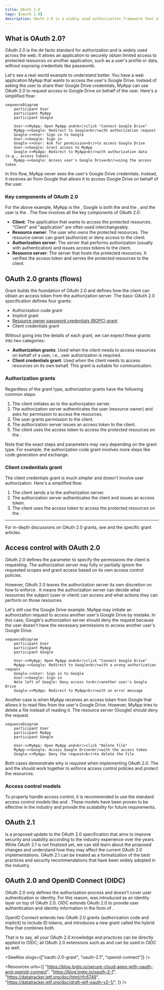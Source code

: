 ```yaml
---
title: OAuth 2.0
tags: [oauth 2.0]
description: OAuth 2.0 is a widely used authorization framework that allows an application (client) to obtain limited access to protected resources on behalf of a user or the application itself.
---
```


## What is OAuth 2.0?

OAuth 2.0 is the de facto standard for authorization and is widely used across the web. It allows an application to securely obtain limited access to protected resources on another application, such as a user's profile or data, without exposing credentials like passwords.

Let's see a real-world example to understand better. You have a web application MyApp that wants to access the user's Google Drive. Instead of asking the user to share their Google Drive credentials, MyApp can use OAuth 2.0 to request access to Google Drive on behalf of the user. Here's a simplified flow:

```mermaid
sequenceDiagram
    participant User
    participant MyApp
    participant Google

    User->>MyApp: Open MyApp and<br/>click "Connect Google Drive"
    MyApp->>Google: Redirect to Google<br/>with authorization request
    Google->>User: Sign in to Google
    User->>Google: Sign in
    Google->>User: Ask for permission<br/>to access Google Drive
    User->>Google: Grant access to MyApp
    Google->>MyApp: Redirect to MyApp<br/>with authorization data (e.g., access token)
    MyApp->>Google: Access user's Google Drive<br/>using the access token
```

In this flow, MyApp never sees the user's Google Drive credentials. Instead, it receives an <Ref slug="access-token" /> from Google that allows it to access Google Drive on behalf of the user.

### Key components of OAuth 2.0

For the above example, MyApp is the <Ref slug="client" />, Google is both the <Ref slug="authorization-server" /> and the <Ref slug="resource-server" />, and the user is the <Ref slug="resource-owner" />. The flow involves all the key components of OAuth 2.0:

- **Client**: The application that wants to access the protected resources. "Client" and "application" are often used interchangeably.
- **Resource owner**: The user who owns the protected resources. The resource owner can grant (authorize) or deny access to the client.
- **Authorization server**: The server that performs authorization (usually with authentication) and issues access tokens to the client.
- **Resource server**: The server that hosts the protected resources. It verifies the access token and serves the protected resources to the client.

## OAuth 2.0 grants (flows)

<Ref slug="oauth-2.0-grant">Grant</Ref> builds the foundation of OAuth 2.0 and defines how the client can obtain an access token from the authorization server. The basic OAuth 2.0 specification defines four grants: 

- <Ref slug="authorization-code-flow">Authorization code grant</Ref>
- <Ref slug="implicit-flow">Implicit grant</Ref>
- [Resource owner password credentials (ROPC) grant](https://datatracker.ietf.org/doc/html/rfc6749#section-4.3)
- <Ref slug="client-credentials-flow">Client credentials grant</Ref>

Without going into the details of each grant, we can expect these grants into two categories:

- **Authorization grants**: Used when the client needs to access resources on behalf of a user, i.e., user authorization is required.
- **Client credentials grant**: Used when the client needs to access resources on its own behalf. This grant is suitable for <Ref slug="machine-to-machine" /> communication.

### Authorization grants

Regardless of the grant type, authorization grants have the following common steps:

1. The client initiates an <Ref slug="authorization-request" /> to the authorization server.
2. The authorization server authenticates the user (resource owner) and asks for permission to access the resources.
3. The user grants permission to the client.
4. The authorization server issues an access token to the client.
5. The client uses the access token to access the protected resources on the <Ref slug="resource-server" />.

Note that the exact steps and parameters may vary depending on the grant type. For example, the <Ref slug="authorization-code-flow">authorization code grant</Ref> involves more steps like code generation and exchange.

### Client credentials grant

The <Ref slug="client-credentials-flow">client credentials grant</Ref> is much simpler and doesn't involve user authorization. Here's a simplified flow:

1. The client sends a <Ref slug="token-request" /> to the authorization server.
2. The authorization server authenticates the client and issues an access token.
3. The client uses the access token to access the protected resources on the <Ref slug="resource-server" />.

---

For in-depth discussions on OAuth 2.0 grants, see <Ref slug="oauth-2.0-grant" /> and the specific grant articles.

## Access control with OAuth 2.0

OAuth 2.0 defines the <Ref slug="scope" /> parameter to specify the permissions the client is requesting. The authorization server may fully or partially ignore the requested scopes and grant access based on its own access control policies.

However, OAuth 2.0 leaves the authorization server its own discretion on how to enforce <Ref slug="access-control" />. It means the authorization server can decide what resources the subject (user or client) can access and what actions they can perform on those resources.

Let's still use the Google Drive example. MyApp may initiate an authorization request to access another user's Google Drive by mistake. In this case, Google's authorization server should deny the request because the user doesn't have the necessary permissions to access another user's Google Drive.

```mermaid
sequenceDiagram
    participant User
    participant MyApp
    participant Google

    User->>MyApp: Open MyApp and<br/>click "Connect Google Drive"
    MyApp->>Google: Redirect to Google<br/>with a wrong authorization request
    Google->>User: Sign in to Google
    User->>Google: Sign in
    Note left of Google: Deny access to<br/>another user's Google Drive
    Google->>MyApp: Redirect to MyApp<br/>with an error message
```

Another case is when MyApp receives an access token from Google that allows it to read files from the user's Google Drive. However, MyApp tries to delete a file instead of reading it. The resource server (Google) should deny the request.

```mermaid
sequenceDiagram
    participant User
    participant MyApp
    participant Google

    User->>MyApp: Open MyApp and<br/>click "Delete file"
    MyApp->>Google: Access Google Drive<br/>with the access token
    Google->>MyApp: Deny the request<br/>to delete the file
```

Both cases demonstrate why <Ref slug="access-control" /> is required when implementing OAuth 2.0. The <Ref slug="authorization-server" /> and the <Ref slug="resource-server" /> should work together to enforce access control policies and protect the resources.

### Access control models

To properly handle access control, it is recommended to use the standard access control models like <Ref slug="rbac" /> and <Ref slug="abac" />. These models have been proven to be effective in the industry and provide the scalability for future requirements.

## OAuth 2.1

<Ref slug="oauth-2.1" /> is a proposed update to the OAuth 2.0 specification that aims to improve security and usability according to the industry experience over the years. While OAuth 2.1 is not finalized yet, we can still learn about the proposed changes and understand how they may affect the current OAuth 2.0 implementations. OAuth 2.1 can be treated as a formalization of the best practices and security recommendations that have been widely adopted in the industry.

## OAuth 2.0 and OpenID Connect (OIDC)

OAuth 2.0 only defines the authorization process and doesn't cover user authentication or identity. For this reason, <Ref slug="openid-connect" /> was introduced as an identity layer on top of OAuth 2.0. OIDC extends OAuth 2.0 to provide user authentication and identity information in the form of <Ref slug="id-token" />.

OpenID Connect extends two OAuth 2.0 grants (authorization code and implicit) to include ID tokens, and introduces a new grant called the <Ref slug="hybrid-flow">hybrid flow</Ref> that combines both.

That is to say, all your OAuth 2.0 knowledge and practices can be directly applied to OIDC; all OAuth 2.0 extensions such as <Ref slug="pkce" /> and <Ref slug="resource-indicator" /> can be used in OIDC as well.

<SeeAlso slugs={["oauth-2.0-grant", "oauth-2.1", "openid-connect"]} />

<Resources
  urls={[
    "https://blog.logto.io/secure-cloud-apps-with-oauth-and-openid-connect",
    "https://blog.logto.io/oauth-2-1",
    "https://datatracker.ietf.org/doc/html/rfc6749",
    "https://datatracker.ietf.org/doc/draft-ietf-oauth-v2-1/",
  ]}
/>
